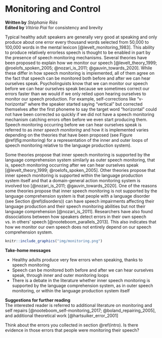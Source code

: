 # Monitoring and Control {#CognitiveArchitectureIII}

__Written by__ _Stéphanie Riès_  
__Edited by__ _Vitória Piai_ for consistency and brevity  
<!--__Reviewed by__ _to be defined_     -->

Typical healthy adult speakers are generally very good at speaking and only produce about one error every thousand words selected from 50,000 to 100,000 words in the mental lexicon [@levelt_monitoring_1983]. This ability to produce relatively errorless speech is thought to be enabled in part by the presence of speech monitoring mechanisms. Several theories have been proposed to explain how we monitor our speech [@levelt_theory_1999; @roelofs_spoken_2005; @nozari_is_2011; @gauvin_towards_2020]. While these differ in how speech monitoring is implemented, all of them agree on the fact that speech can be monitored both before and after we can hear ourselves speak. Psycholinguists know that we can monitor our speech before we can hear ourselves speak because we sometimes correct our errors faster than we would if we only relied upon hearing ourselves to monitor our speech production. For example, self-corrections like “v- horizontal” where the speaker started saying “vertical” but corrected themselves after the first phoneme to say the target word “horizontal” could not have been corrected so quickly if we did not have a speech monitoring mechanism catching errors often before we even start producing them. Speech monitoring occurring before we can hear ourselves speak is referred to as _inner speech monitoring_ and how it is implemented varies depending on the theories that have been proposed (see Figure \@ref(fig:monitoring) for a representation of the inner and outer loops of speech monitoring relative to the language production system). 

Some theories propose that inner speech monitoring is supported by the language comprehension system similarly as outer speech monitoring, that is, speech monitoring occurring after we can hear ourselves speak [@levelt_theory_1999; @roelofs_spoken_2005]. Other theories propose that inner speech monitoring is supported within the language production system itself and that a domain-general action monitoring system is involved too [@nozari_is_2011; @gauvin_towards_2020]. One of the reasons some theories propose that inner speech monitoring is not supported by the language comprehension system is that people with a language disorder (see Section \@ref(disorders)) can have speech impairments affecting their language production and their speech monitoring abilities but not their language comprehension [@nozari_is_2011]. Researchers have also found dissociations between how speakers detect errors in their own
speech vs. in others' speech [@nooteboom_parallels_2013]. This also indicates that how we monitor our own speech does not entirely depend on our speech comprehension system.

```{r monitoring, echo=FALSE, out.width="100%", fig.cap="Inner (yellow) and outer (orange) loops of speech monitoring. The outer loop monitors our speech as we hear ourselves speak whereas the inner loop monitors our speech before it is actually produced. Figure adapted with permission from Andrade and Ries [-@andrade_repairing_2022]."}
knitr::include_graphics("img/monitoring.png")
```




:::insum
__Take-home messages__  

* Healthy adults produce very few errors when speaking, thanks to speech monitoring  
* Speech can be monitored both before and after we can hear ourselves speak, through inner and outer monitoring loops  
* There is a debate in the literature whether inner speech monitoring is supported by the language comprehension system, as in outer speech monitoring, or within the language production system itself  
::: 

:::reading
__Suggestions for further reading__  
The interested reader is referred to additional literature on monitoring and self repairs [@nooteboom_self-monitoring_2017; @boland_repairing_2005], and additional theoretical work [@hartsuiker_error_2001]
::: 




:::exercise
Think about the errors you collected in section \@ref(intro). Is there evidence in those errors that people were monitoring their speech?  
:::

